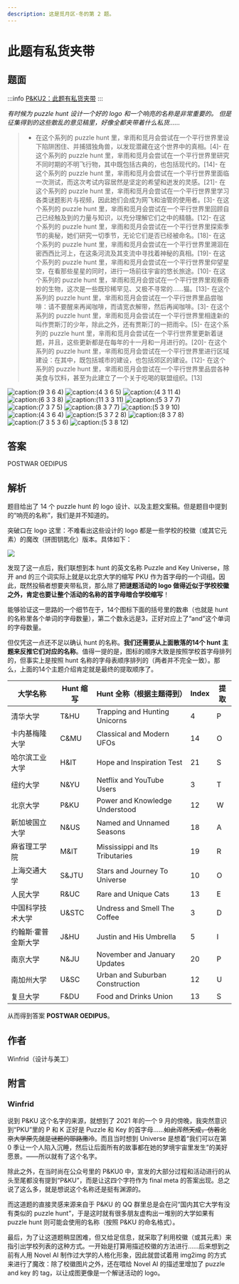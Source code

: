 ```yaml
---
description: 这是觅月区·冬的第 2 题。
---
```


# 此题有私货夹带

## 题面

:::info
[P&KU2：此题有私货夹带](https://pnku2.pkupuzzle.art/#/game/miyue/winter_02)
:::

_有时候为 puzzle hunt 设计一个好的 logo 和一个响亮的名称是非常重要的。_
_但是征集得到的这些散乱的意见稿里，好像全都夹带着什么私货……_

> - 在这个系列的 puzzle hunt 里，芈雨和觅月会尝试在一个平行世界里设下陷阱困住、并捕猎独角兽，以发现潜藏在这个世界中的真相。[4]- 在这个系列的 puzzle hunt 里，芈雨和觅月会尝试在一个平行世界里研究不同时期的不明飞行物，其中既包括古典的，也包括现代的。[14]- 在这个系列的 puzzle hunt 里，芈雨和觅月会尝试在一个平行世界里面临一次测试，而这次考试内容居然是坚定的希望和迸发的灵感。[21]- 在这个系列的 puzzle hunt 里，芈雨和觅月会尝试在一个平行世界里学习各类谜题影片与视频，因此她们会成为网飞和油管的使用者。[3]- 在这个系列的 puzzle hunt 里，芈雨和觅月会尝试在一个平行世界里回顾自己已经触及到的力量与知识，以充分理解它们之中的精髓。[12]- 在这个系列的 puzzle hunt 里，芈雨和觅月会尝试在一个平行世界里探索季节的奥秘，她们研究一切季节，无论它们是否已经被命名。[18]- 在这个系列的 puzzle hunt 里，芈雨和觅月会尝试在一个平行世界里溯洄在密西西比河上，在这条河流及其支流中寻找着神秘的真相。[19]- 在这个系列的 puzzle hunt 里，芈雨和觅月会尝试在一个平行世界里仰望星空，在看那些星星的同时，进行一场前往宇宙的悠长旅途。[10]- 在这个系列的 puzzle hunt 里，芈雨和觅月会尝试在一个平行世界里观察奇妙的生物，这次是一些既珍稀罕见、又极不寻常的……猫。[13]- 在这个系列的 puzzle hunt 里，芈雨和觅月会尝试在一个平行世界里品尝咖啡：请不要醒来再闻咖啡，而请宽衣解带，然后再闻咖啡。[3]- 在这个系列的 puzzle hunt 里，芈雨和觅月会尝试在一个平行世界里相逢新的叫作贾斯汀的少年，除此之外，还有贾斯汀的一把雨伞。[5]- 在这个系列的 puzzle hunt 里，芈雨和觅月会尝试在一个平行世界里更新着谜题，并且，这些更新都是在每年的十一月和一月进行的。[20]- 在这个系列的 puzzle hunt 里，芈雨和觅月会尝试在一个平行世界里进行区域建设：在其中，既包括城市的建设，也包括郊区的建设。[12]- 在这个系列的 puzzle hunt 里，芈雨和觅月会尝试在一个平行世界里品尝各种美食与饮料，甚至为此建立了一个关于吃喝的联盟组织。[13]

![caption:(9 3 6 4)](./02-ci-ti-you-si-huo-jia-dai.assets/image_1.webp?width=300)
![caption:(4 3 6 5)](./02-ci-ti-you-si-huo-jia-dai.assets/image_2.webp?width=300)
![caption:(4 3 11 4)](./02-ci-ti-you-si-huo-jia-dai.assets/image_3.webp?width=300)
![caption:(6 3 3 8)](./02-ci-ti-you-si-huo-jia-dai.assets/image_4.webp?width=300)
![caption:(11 3 3 11)](./02-ci-ti-you-si-huo-jia-dai.assets/image_5.webp?width=300)
![caption:(5 3 7 7)](./02-ci-ti-you-si-huo-jia-dai.assets/image_6.webp?width=300)
![caption:(7 3 7 5)](./02-ci-ti-you-si-huo-jia-dai.assets/image_7.webp?width=300)
![caption:(8 3 7 7)](./02-ci-ti-you-si-huo-jia-dai.assets/image_8.webp?width=300)
![caption:(5 3 9 10)](./02-ci-ti-you-si-huo-jia-dai.assets/image_9.webp?width=300)
![caption:(4 3 6 4)](./02-ci-ti-you-si-huo-jia-dai.assets/image_10.webp?width=300)
![caption:(5 3 7 2 8)](./02-ci-ti-you-si-huo-jia-dai.assets/image_11.webp?width=300)
![caption:(8 3 7 8)](./02-ci-ti-you-si-huo-jia-dai.assets/image_12.webp?width=300)
![caption:(7 3 5 3 6)](./02-ci-ti-you-si-huo-jia-dai.assets/image_13.webp?width=300)
![caption:(5 3 8 12)](./02-ci-ti-you-si-huo-jia-dai.assets/image_14.webp?width=300)

## 答案

POSTWAR OEDIPUS

## 解析

题目给出了 14 个 puzzle hunt 的 logo 设计、以及主题文案稿。但是题目中提到的“响亮的名称”，我们是并不知道的。

突破口在 logo 这里：不难看出这些设计的 logo 都是一些学校的校徽（或其它元素）的魔改（拼图钥匙化）版本。具体如下：

![](./02-ci-ti-you-si-huo-jia-dai.assets/image_15.webp)

发现了这一点后，我们联想到本 hunt 的英文名称 Puzzle and Key Universe，除开 and 的三个词实际上就是以北京大学的缩写 PKU 作为首字母的一个词组。因此，既然投稿者想要夹带私货，那么除了**把谜题活动的 logo 做得近似于学校校徽之外，肯定也要让整个活动的名称的首字母暗合学校缩写**！

能够验证这一思路的一个细节在于，14个图标下面的括号里的数串（也就是 hunt 的名称里各个单词的字母数量），第二个数永远是3，正好对应上了“and”这个单词的字母数量。

但仅凭这一点还不足以确认 hunt 的名称。**我们还需要从上面散落的14个 hunt 主题来反推它们对应的名称**。值得一提的是，图标的顺序大致是按照学校首字母排列的，但事实上是按照 hunt 名称的字母表顺序排列的（两者并不完全一致）。那么，上面的14个主题介绍肯定就是最终的提取顺序了。

| 大学名称            | Hunt 缩写 | Hunt 全称（根据主题得到）       | Index | 提取 |
| ------------------- | --------- | ------------------------------- | ----- | ---- |
| 清华大学            | T&HU     | Trapping and Hunting Unicorns   | 4     | P    |
| 卡内基梅隆大学      | C&MU     | Classical and Modern UFOs       | 14    | O    |
| 哈尔滨工业大学      | H&IT     | Hope and Inspiration Test       | 21    | S    |
| 纽约大学            | N&YU     | Netflix and YouTube Users       | 3     | T    |
| 北京大学            | P&KU      | Power and Knowledge Understood  | 12    | W    |
| 新加坡国立大学      | N&US     | Named and Unnamed Seasons       | 18    | A    |
| 麻省理工学院        | M&IT     | Mississippi and Its Tributaries | 19    | R    |
| 上海交通大学        | S&JTU    | Stars and Journey To Universe   | 10    | O    |
| 人民大学            | R&UC     | Rare and Unique Cats            | 13    | E    |
| 中国科学技术大学    | U&STC    | Undress and Smell The Coffee    | 3     | D    |
| 约翰斯·霍普金斯大学 | J&HU     | Justin and His Umbrella         | 5     | I    |
| 南京大学            | N&JU     | November and January Updates    | 20    | P    |
| 南加州大学          | U&SC     | Urban and Suburban Construction | 12    | U    |
| 复旦大学            | F&DU     | Food and Drinks Union           | 13    | S    |

从而得到答案 **POSTWAR OEDIPUS**。

## 作者

Winfrid（设计与美工）

## 附言

### Winfrid

说到 P&KU 这个名字的来源，就想到了 2021 年的一个 9 月的傍晚，我突然意识到“PKU”里的 P 和 K 正好是 Puzzle 和 Key 的首字母……~~如此浑然天成，仿若北京大学原先就是谜题的耶路撒冷~~。而且当时想到 Universe 是想着“我们可以在第 0 季让一个人陷入沉睡，然后让后面所有的故事都在她的梦境宇宙里发生”的美好愿景。——所以就有了这个名字。

除此之外，在当时尚在公众号里的 P&KU0 中，宣发的大部分过程和活动进行的从头至尾都没有提到“P&KU”，而是让这四个字符作为 final meta 的答案出现。总之说了这么多，就是想说这个名称还是挺有渊源的。

而这道题的直接灵感来源来自于 P&KU 的 QQ 群里总是会在问“国内其它大学有没有类似的 puzzle hunt”，于是这时就有很多朋友虚构出一堆别的大学如果有 puzzle hunt 则可能会使用的名称（按照 P&KU 的命名格式）。

最后，为了让这道题稍显困难，但又给足信息，就采取了利用校徽（或其元素）来指引出学校列表的这种方式。一开始是打算用描述校徽的方法进行……后来想到之前有人用 Novel AI 制作过大学的人格化形象，因此就尝试着用 img2img 的方式来进行了魔改：除了校徽图片之外，还在喂给 Novel AI 的描述里增加了 puzzle and key 的 tag，以让成图更像是一个解谜活动的 logo。
